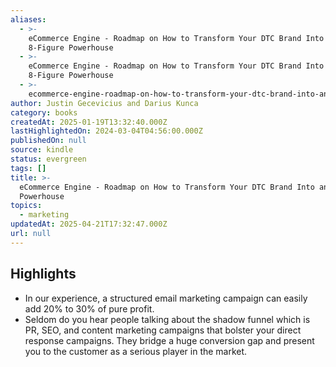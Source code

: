 ```yaml
---
aliases:
  - >-
    eCommerce Engine - Roadmap on How to Transform Your DTC Brand Into an
    8-Figure Powerhouse
  - >-
    eCommerce Engine - Roadmap on How to Transform Your DTC Brand Into an
    8-Figure Powerhouse
  - >-
    ecommerce-engine-roadmap-on-how-to-transform-your-dtc-brand-into-an-8-figure-powerhouse
author: Justin Gecevicius and Darius Kunca
category: books
createdAt: 2025-01-19T13:32:40.000Z
lastHighlightedOn: 2024-03-04T04:56:00.000Z
publishedOn: null
source: kindle
status: evergreen
tags: []
title: >-
  eCommerce Engine - Roadmap on How to Transform Your DTC Brand Into an 8-Figure
  Powerhouse
topics:
  - marketing
updatedAt: 2025-04-21T17:32:47.000Z
url: null
---
```

## Highlights

- In our experience, a structured email marketing campaign can easily add 20% to 30% of pure profit.
- Seldom do you hear people talking about the shadow funnel which is PR, SEO, and content marketing campaigns that bolster your direct response campaigns. They bridge a huge conversion gap and present you to the customer as a serious player in the market.
